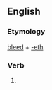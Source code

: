 ==English==

===Etymology===
[[bleed]] + [[-eth]]

===Verb===
'''{{PAGENAME}}'''

# {{archaic third-person singular of|bleed}}